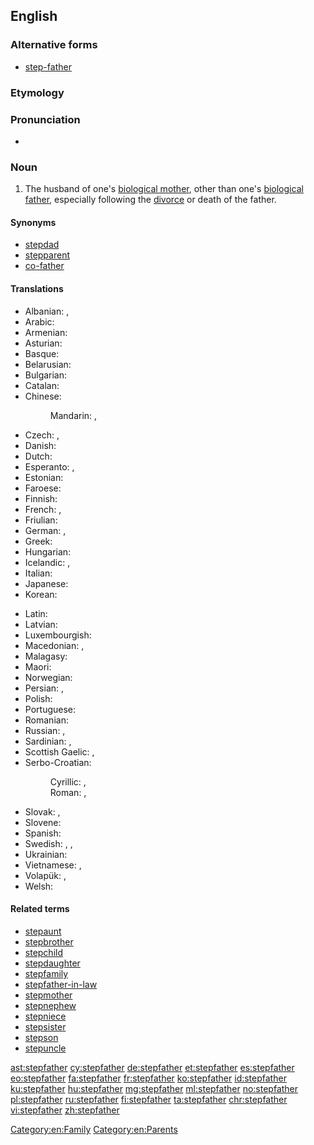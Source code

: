 ==English==

===Alternative forms===
* [[step-father]]

===Etymology===
{{prefix|step|father}}

===Pronunciation===
* {{hyphenation|step|fa|ther|lang=en}}

===Noun===
{{en-noun}}

# The husband of one's [[biological mother]], other than one's [[biological father]], especially following the [[divorce]] or death of the father.

====Synonyms====
* [[stepdad]]
* [[stepparent]]
* [[co-father]]

====Translations====
{{trans-top|husband of one's biological mother, other than one's biological father}}
* Albanian: {{t|sq|vitërk}}, {{t|sq|njerk}}
* Arabic: {{t|ar|زوج الأم|m|tr=zawj al-ʾumm|sc=Arab}}
* Armenian: {{t|hy|խորթ հայր|tr=xort' hayr}}
* Asturian: {{t+|ast|padrastru|m}}
* Basque: {{t+|eu|aitaorde}}
* Belarusian: {{t|be|айчы́м|m|tr=ajčým|sc=Cyrl}}
* Bulgarian: {{t|bg|вто́ри баща́|m|tr=vtóri baštá|sc=Cyrl}}
* Catalan: {{t|ca|padrastre|m}}
* Chinese:
*: Mandarin: {{t|cmn|繼父|sc=Hani}}, {{t+|cmn|继父|tr=jìfù|sc=Hani}}
* Czech: {{t|cs|nevlastní otec|m}}, {{t+|cs|otčím|m}}
* Danish: {{t|da|stedfar|c}}
* Dutch: {{t+|nl|stiefvader|m}}
* Esperanto: {{t|eo|vicpatro}}, {{qualifier|sometimes}} {{t|eo|duonpatro}}
* Estonian: {{t|et|kasuisa}}
* Faroese: {{t|fo|stjúkfaðir|m}}
* Finnish: {{t+|fi|isäpuoli}}
* French: {{t+|fr|beau-père|m}}, {{t+|fr|parâtre}}
* Friulian: {{t|fur|padreu|m}}
* German: {{t+|de|Stiefvater|m}}, {{qualifier|gender-neutral}} {{t|de|Stiefelternteil|m|n}}
* Greek: {{t+|el|πατριός|m|tr=patriós}}
* Hungarian: {{t+|hu|mostohaapa}}
* Icelandic: {{t|is|stjúpfaðir|m}}, {{t|is|stjúpi|m}}
* Italian: {{t|it|patrigno|m}}
* Japanese: {{t|ja|継父|tr=けいふ, keifu, ままちち, mama-chichi}}
* Korean: {{t|ko|계부|tr=gyebu|sc=Kore}}
{{trans-mid}}
* Latin: {{t|la|vitricus|m}}
* Latvian: {{t|lv|patēvs|m}}
* Luxembourgish: {{t|lb|Stéifpapp}}
* Macedonian: {{t|mk|о́чув|m|tr=óčuv}}, {{t|mk|по́татко|m|tr=pótatko}}
* Malagasy: {{t+|mg|raikèly}}
* Maori: {{t|mi|papa whakaangi}}
* Norwegian: {{t|no|stefar|m}}
* Persian: {{t+|fa|ناپدری|tr=nâpedari|sc=fa-Arab}}, {{t|fa|پدندر|tr=pedandar|sc=fa-Arab}}
* Polish: {{t+|pl|ojczym|m}}
* Portuguese: {{t+|pt|padrasto|m}}
* Romanian: {{t+|ro|tată vitreg|m}}
* Russian: {{t+|ru|о́тчим|m|tr=ótčim|sc=Cyrl}}, {{t|ru|приёмный оте́ц|m|tr=prijómnyj otéc|sc=Cyrl}}
* Sardinian: {{t|sc|bídrigu}}, {{t|sc|bítricu}}
* Scottish Gaelic: {{t|gd|oide|m}}, {{t|gd|leas-athair|m}}
* Serbo-Croatian:
*: Cyrillic: {{t|sh|о̏чӯх|m|sc=Cyrl}}, {{t|sh|поочим|m}}
*: Roman: {{t|sh|ȍčūh|m}}, {{t|sh|poočim|m}}
* Slovak: {{t|sk|nevlastný otec|m}}, {{t|sk|otčim|m}}
* Slovene: {{t+|sl|očim|m}}
* Spanish: {{t+|es|padrastro|m}}
* Swedish: {{t|sv|styvfar|c}}, {{t|sv|styvfader|c}}, {{qualifier|modern slang}} {{t+|sv|plastpappa|c}}
* Ukrainian: {{t|uk|ві́тчим|m|tr=vítčim|sc=Cyrl}}
* Vietnamese: {{t|vi|bố dượng}}, {{t|vi|cha kế}}
* Volapük: {{qualifier|♂♀}} {{t|vo|lupal}}, {{qualifier|♂}} {{t|vo|hilupal}}
* Welsh: {{t+|cy|llysdad|m}}
{{trans-bottom}}

====Related terms====
* [[stepaunt]]
* [[stepbrother]]
* [[stepchild]]
* [[stepdaughter]]
* [[stepfamily]]
* [[stepfather-in-law]]
* [[stepmother]]
* [[stepnephew]]
* [[stepniece]]
* [[stepsister]]
* [[stepson]]
* [[stepuncle]]

[[Category:en:Family]]
[[Category:en:Parents]]

[[ast:stepfather]]
[[cy:stepfather]]
[[de:stepfather]]
[[et:stepfather]]
[[es:stepfather]]
[[eo:stepfather]]
[[fa:stepfather]]
[[fr:stepfather]]
[[ko:stepfather]]
[[id:stepfather]]
[[ku:stepfather]]
[[hu:stepfather]]
[[mg:stepfather]]
[[ml:stepfather]]
[[no:stepfather]]
[[pl:stepfather]]
[[ru:stepfather]]
[[fi:stepfather]]
[[ta:stepfather]]
[[chr:stepfather]]
[[vi:stepfather]]
[[zh:stepfather]]